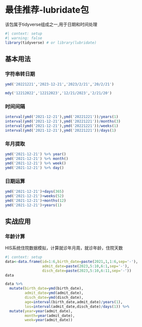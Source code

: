 # 最佳推荐-lubridate包

该包属于tidyverse组成之一,用于日期和时间处理

```r
#| context: setup
#| warning: false
library(tidyverse) # or library(lubridate)
```

## 基本用法

### 字符串转日期

```r
ymd('20221221','2023-12-21','2023/2/21','20/2/21')

mdy('12212022','12212023','12/21/2023','2/21/20')
```

### 时间间隔

```r
interval(ymd('2021-12-21'),ymd('20221221'))/years(1)
interval(ymd('2021-12-21'),ymd('20221221'))/months(3)
interval(ymd('2021-12-21'),ymd('20221221'))/weeks(1)
interval(ymd('2021-12-21'),ymd('20221221'))/days(1)
```

### 年月提取

```r
ymd('2021-12-21') %>% year()
ymd('2021-12-21') %>% month()
ymd('2021-12-21') %>% week()
ymd('2021-12-21') %>% day()
```

### 日期运算

```r
ymd('2021-12-21')+days(365)
ymd('2021-12-21')+weeks(52)
ymd('2021-12-21')+months(12)
ymd('2021-12-21')+years(1)

```

## 实战应用
### 年龄计算

HIS系统住院数据模拟，计算就诊年月周，就诊年龄，住院天数

```r
#| context: setup
data<-data.frame(id=1:6,birth_date=paste(2021,1,1:6,sep='-'),
                 admit_date=paste(2023,5:10,6:1,sep='-'),
                 disch_date=paste(2023,5:10,6:11,sep='-'))
data
```

```r
data %>%
  mutate(birth_date=ymd(birth_date),
         admit_date=ymd(admit_date),
         disch_date=ymd(disch_date),
         age=interval(birth_date,admit_date)/years(1),
         los=interval(admit_date,disch_date)/days(1)) %>%
  mutate(year=year(admit_date),
         month=year(admit_date),
         week=year(admit_date))
```

